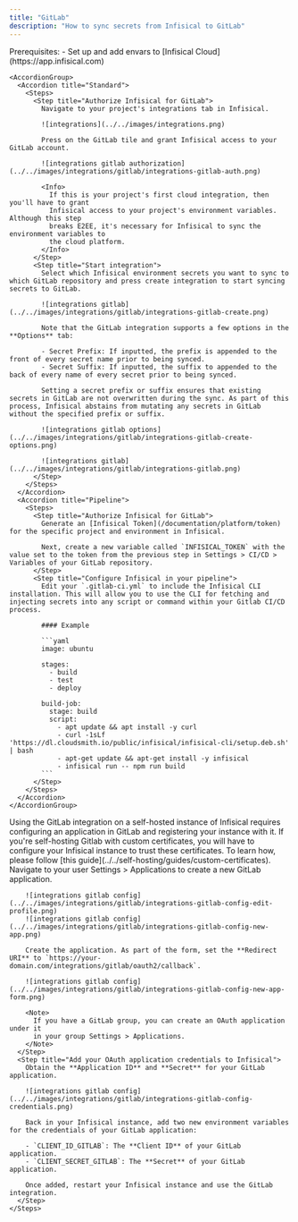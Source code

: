 ```yaml
---
title: "GitLab"
description: "How to sync secrets from Infisical to GitLab"
---
```


<Tabs>
  <Tab title="Usage">
    Prerequisites:
    - Set up and add envars to [Infisical Cloud](https://app.infisical.com)

    <AccordionGroup>
      <Accordion title="Standard">
        <Steps>
          <Step title="Authorize Infisical for GitLab">
            Navigate to your project's integrations tab in Infisical.

            ![integrations](../../images/integrations.png)

            Press on the GitLab tile and grant Infisical access to your GitLab account.

            ![integrations gitlab authorization](../../images/integrations/gitlab/integrations-gitlab-auth.png)

            <Info>
              If this is your project's first cloud integration, then you'll have to grant
              Infisical access to your project's environment variables. Although this step
              breaks E2EE, it's necessary for Infisical to sync the environment variables to
              the cloud platform.
            </Info>
          </Step>
          <Step title="Start integration">
            Select which Infisical environment secrets you want to sync to which GitLab repository and press create integration to start syncing secrets to GitLab.

            ![integrations gitlab](../../images/integrations/gitlab/integrations-gitlab-create.png)

            Note that the GitLab integration supports a few options in the **Options** tab:

            - Secret Prefix: If inputted, the prefix is appended to the front of every secret name prior to being synced.
            - Secret Suffix: If inputted, the suffix to appended to the back of every name of every secret prior to being synced.

            Setting a secret prefix or suffix ensures that existing secrets in GitLab are not overwritten during the sync. As part of this process, Infisical abstains from mutating any secrets in GitLab without the specified prefix or suffix.

            ![integrations gitlab options](../../images/integrations/gitlab/integrations-gitlab-create-options.png)

            ![integrations gitlab](../../images/integrations/gitlab/integrations-gitlab.png)
          </Step>
        </Steps>
      </Accordion>
      <Accordion title="Pipeline">
        <Steps>
          <Step title="Authorize Infisical for GitLab">
            Generate an [Infisical Token](/documentation/platform/token) for the specific project and environment in Infisical.

            Next, create a new variable called `INFISICAL_TOKEN` with the value set to the token from the previous step in Settings > CI/CD > Variables of your GitLab repository.
          </Step>
          <Step title="Configure Infisical in your pipeline">
            Edit your `.gitlab-ci.yml` to include the Infisical CLI installation. This will allow you to use the CLI for fetching and injecting secrets into any script or command within your Gitlab CI/CD process.

            #### Example

            ```yaml
            image: ubuntu

            stages:
              - build
              - test
              - deploy

            build-job:
              stage: build
              script:
                - apt update && apt install -y curl
                - curl -1sLf 'https://dl.cloudsmith.io/public/infisical/infisical-cli/setup.deb.sh' | bash
                - apt-get update && apt-get install -y infisical
                - infisical run -- npm run build
            ```
          </Step>
        </Steps>
      </Accordion>
    </AccordionGroup>

  </Tab>
  <Tab title="Self-Hosted Setup">
    Using the GitLab integration on a self-hosted instance of Infisical requires configuring an application in GitLab
    and registering your instance with it.
    <Tip>If you're self-hosting Gitlab with custom certificates, you will have to configure your Infisical instance to trust these certificates. To learn how, please follow [this guide](../../self-hosting/guides/custom-certificates).</Tip>
    <Steps>
      <Step title="Create an OAuth application in GitLab">
        Navigate to your user Settings > Applications to create a new GitLab application.
      
        ![integrations gitlab config](../../images/integrations/gitlab/integrations-gitlab-config-edit-profile.png) 
        ![integrations gitlab config](../../images/integrations/gitlab/integrations-gitlab-config-new-app.png) 
        
        Create the application. As part of the form, set the **Redirect URI** to `https://your-domain.com/integrations/gitlab/oauth2/callback`.

        ![integrations gitlab config](../../images/integrations/gitlab/integrations-gitlab-config-new-app-form.png)

        <Note>
          If you have a GitLab group, you can create an OAuth application under it
          in your group Settings > Applications.
        </Note>
      </Step>
      <Step title="Add your OAuth application credentials to Infisical">
        Obtain the **Application ID** and **Secret** for your GitLab application.

        ![integrations gitlab config](../../images/integrations/gitlab/integrations-gitlab-config-credentials.png)

        Back in your Infisical instance, add two new environment variables for the credentials of your GitLab application:

        - `CLIENT_ID_GITLAB`: The **Client ID** of your GitLab application.
        - `CLIENT_SECRET_GITLAB`: The **Secret** of your GitLab application.

        Once added, restart your Infisical instance and use the GitLab integration.
      </Step>
    </Steps>

  </Tab>
</Tabs>
